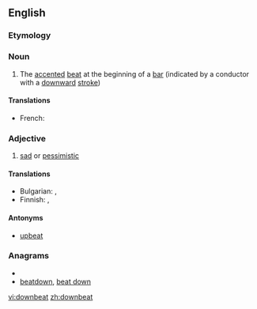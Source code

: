==English==

===Etymology===
{{prefix|down|beat}}

===Noun===
{{en-noun}}

# {{music}} The [[accented]] [[beat]] at the beginning of a [[bar]] (indicated by a conductor with a [[downward]] [[stroke]])

====Translations====
{{trans-top|accented beat}}
* French: {{t+|fr|temps fort}}
{{trans-mid}}
{{trans-bottom}}

===Adjective===
{{en-adj}}

# [[sad]] or [[pessimistic]]

====Translations====
{{trans-top|sad}}
* Bulgarian: {{t|bg|мрачен}}, {{t|bg|песимистичен}}
* Finnish: {{t+|fi|synkkä}}, {{t+|fi|pessimistinen}}
{{trans-mid}}
{{trans-bottom}}

====Antonyms====
* [[upbeat]]

===Anagrams===
* {{alphagram|abdenotw}}
* [[beatdown#English|beatdown]], [[beat down#English|beat down]]


[[vi:downbeat]]
[[zh:downbeat]]